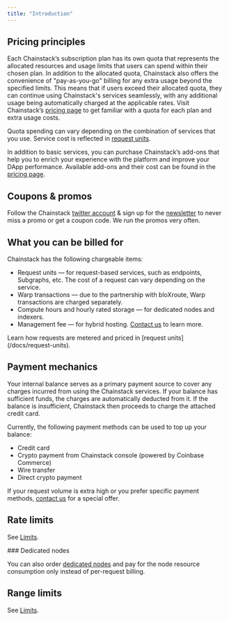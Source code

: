 ```yaml
---
title: "Introduction"
---
```


## Pricing principles

Each Chainstack’s subscription plan has its own quota that represents the allocated resources and usage limits that users can spend within their chosen plan. In addition to the allocated quota, Chainstack also offers the convenience of "pay-as-you-go" billing for any extra usage beyond the specified limits. This means that if users exceed their allocated quota, they can continue using Chainstack's services seamlessly, with any additional usage being automatically charged at the applicable rates. Visit Chainstack’s [pricing page](https://chainstack.com/pricing/) to get familiar with a quota for each plan and extra usage costs.

Quota spending can vary depending on the combination of services that you use. Service cost is reflected in [request units](/docs/request-units#what-are-request-units).

In addition to basic services, you can purchase Chainstack’s add-ons that help you to enrich your experience with the platform and improve your DApp performance. Available add-ons and their cost can be found in the [pricing page](https://chainstack.com/pricing/).

## Coupons & promos

Follow the Chainstack [twitter account](https://twitter.com/chainstackhq) & sign up for the [newsletter](https://chainstack.com/newsletter/) to never miss a promo or get a coupon code. We run the promos very often.

## What you can be billed for

Chainstack has the following chargeable items:

* Request units — for request-based services, such as endpoints, Subgraphs, etc. The cost of a request can vary depending on the service.
* Warp transactions — due to the partnership with bloXroute, Warp transactions are charged separately.
* Compute hours and hourly rated storage — for dedicated nodes and indexers.
* Management fee — for hybrid hosting. [Contact us](https://chainstack.com/contact/) to learn more.

<Info>
  Learn how requests are metered and priced in [request units](/docs/request-units).
</Info>

## Payment mechanics

Your internal balance serves as a primary payment source to cover any charges incurred from using the Chainstack services. If your balance has sufficient funds, the charges are automatically deducted from it. If the balance is insufficient, Chainstack then proceeds to charge the attached credit card.

Currently, the following payment methods can be used to top up your balance:

* Credit card
* Crypto payment from Chainstack console (powered by Coinbase Commerce)
* Wire transfer
* Direct crypto payment

If your request volume is extra high or you prefer specific payment methods, [contact us](https://chainstack.com/contact/) for a special offer.

## Rate limits

See [Limits](/docs/limits).

<Info>
  ### Dedicated nodes

  You can also order [dedicated nodes](/docs/dedicated-node) and pay for the node resource consumption only instead of per-request billing.
</Info>

## Range limits

See [Limits](/docs/limits).
